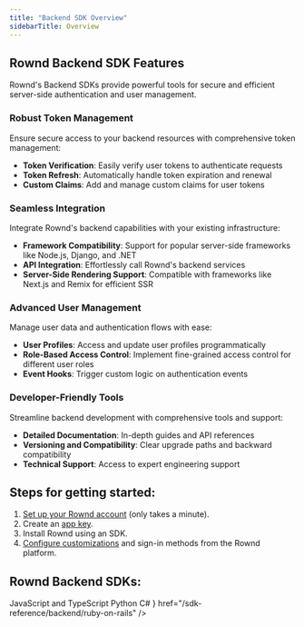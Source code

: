 ```yaml
---
title: "Backend SDK Overview"
sidebarTitle: Overview
---
```


## Rownd Backend SDK Features
Rownd's Backend SDKs provide powerful tools for secure and efficient server-side authentication and user management.

### Robust Token Management

Ensure secure access to your backend resources with comprehensive token management:
- **Token Verification**: Easily verify user tokens to authenticate requests
- **Token Refresh**: Automatically handle token expiration and renewal
- **Custom Claims**: Add and manage custom claims for user tokens

### Seamless Integration

Integrate Rownd's backend capabilities with your existing infrastructure:
- **Framework Compatibility**: Support for popular server-side frameworks like Node.js, Django, and .NET
- **API Integration**: Effortlessly call Rownd's backend services
- **Server-Side Rendering Support**: Compatible with frameworks like Next.js and Remix for efficient SSR

### Advanced User Management

Manage user data and authentication flows with ease:
- **User Profiles**: Access and update user profiles programmatically
- **Role-Based Access Control**: Implement fine-grained access control for different user roles
- **Event Hooks**: Trigger custom logic on authentication events

### Developer-Friendly Tools

Streamline backend development with comprehensive tools and support:
- **Detailed Documentation**: In-depth guides and API references
- **Versioning and Compatibility**: Clear upgrade paths and backward compatibility
- **Technical Support**: Access to expert engineering support

## Steps for getting started:
1. [Set up your Rownd account](/welcome/getting-started) (only takes a minute).
2. Create an [app key](/configuration/app-credentials).
3. Install Rownd using an SDK.
4. [Configure customizations](/configuration/overview) and sign-in methods from the Rownd platform.

## Rownd Backend SDKs:

<CardGroup>
    <Card
        title="Node.js"
        icon="node"
        href="/sdk-reference/backend/nodejs"
    >
        JavaScript and TypeScript
    </Card>
    <Card
        title="Django"
        icon="python"
        href="/sdk-reference/backend/django"
    >
        Python
    </Card>
    <Card
        title=".NET"
        icon="microsoft"
        href="/sdk-reference/backend/dotnet"
    >
        C#
    </Card>
    <Card
        title="Ruby on Rails"
        icon={<svg
                className="h-6 w-6 bg-primary dark:bg-primary-light"
                style={{
                    "WebkitMaskImage": "url('/images/ruby-on-rails.svg')",
                    "WebkitMaskRepeat": "no-repeat",
                    "WebkitMaskPosition": "center center",
                }}
            />}
        href="/sdk-reference/backend/ruby-on-rails"
    />
</CardGroup>
